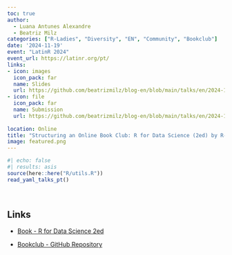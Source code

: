 ```yaml
---
toc: true
author: 
  - Luana Antunes Alexandre
  - Beatriz Milz
categories: ["R-Ladies", "Diversity", "EN", "Community", "Bookclub"]
date: '2024-11-19'
event: "LatinR 2024"
event_url: https://latinr.org/pt/
links:
- icon: images
  icon_pack: far
  name: Slides
  url: https://github.com/beatrizmilz/blog-en/blob/main/talks/en/2024-11-latinR-bookclub/slides.pdf
- icon: file
  icon_pack: far
  name: Submission
  url: https://github.com/beatrizmilz/blog-en/blob/main/talks/en/2024-11-latinR-bookclub/submission.pdf  
  
location: Online
title: "Structuring an Online Book Club: R for Data Science (2ed) by R-Ladies São Paulo"
image: featured.png
---
```


```r
#| echo: false
#| results: asis
source(here::here("R/utils.R"))
read_yaml_talks_pt()
```

<br>

## Links

- [Book - R for Data Science 2ed](https://cienciadedatos.github.io/pt-r4ds/)

-   [Bookclub - GitHub Repository](https://github.com/R-Ladies-Sao-Paulo/2024-clube-do-livro-r4ds)
